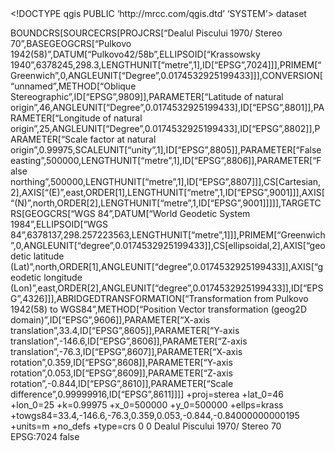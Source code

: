 <!DOCTYPE qgis PUBLIC 'http://mrcc.com/qgis.dtd' 'SYSTEM'>
<qgis version="3.40.6-Bratislava">
  <identifier></identifier>
  <parentidentifier></parentidentifier>
  <language></language>
  <type>dataset</type>
  <title></title>
  <abstract></abstract>
  <links/>
  <dates/>
  <fees></fees>
  <encoding></encoding>
  <crs>
    <spatialrefsys nativeFormat="Wkt">
      <wkt>BOUNDCRS[SOURCECRS[PROJCRS["Dealul Piscului 1970/ Stereo 70",BASEGEOGCRS["Pulkovo 1942(58)",DATUM["Pulkovo42/58b",ELLIPSOID["Krassowsky 1940",6378245,298.3,LENGTHUNIT["metre",1],ID["EPSG",7024]]],PRIMEM["Greenwich",0,ANGLEUNIT["Degree",0.0174532925199433]]],CONVERSION["unnamed",METHOD["Oblique Stereographic",ID["EPSG",9809]],PARAMETER["Latitude of natural origin",46,ANGLEUNIT["Degree",0.0174532925199433],ID["EPSG",8801]],PARAMETER["Longitude of natural origin",25,ANGLEUNIT["Degree",0.0174532925199433],ID["EPSG",8802]],PARAMETER["Scale factor at natural origin",0.99975,SCALEUNIT["unity",1],ID["EPSG",8805]],PARAMETER["False easting",500000,LENGTHUNIT["metre",1],ID["EPSG",8806]],PARAMETER["False northing",500000,LENGTHUNIT["metre",1],ID["EPSG",8807]]],CS[Cartesian,2],AXIS["(E)",east,ORDER[1],LENGTHUNIT["metre",1,ID["EPSG",9001]]],AXIS["(N)",north,ORDER[2],LENGTHUNIT["metre",1,ID["EPSG",9001]]]]],TARGETCRS[GEOGCRS["WGS 84",DATUM["World Geodetic System 1984",ELLIPSOID["WGS 84",6378137,298.257223563,LENGTHUNIT["metre",1]]],PRIMEM["Greenwich",0,ANGLEUNIT["degree",0.0174532925199433]],CS[ellipsoidal,2],AXIS["geodetic latitude (Lat)",north,ORDER[1],ANGLEUNIT["degree",0.0174532925199433]],AXIS["geodetic longitude (Lon)",east,ORDER[2],ANGLEUNIT["degree",0.0174532925199433]],ID["EPSG",4326]]],ABRIDGEDTRANSFORMATION["Transformation from Pulkovo 1942(58) to WGS84",METHOD["Position Vector transformation (geog2D domain)",ID["EPSG",9606]],PARAMETER["X-axis translation",33.4,ID["EPSG",8605]],PARAMETER["Y-axis translation",-146.6,ID["EPSG",8606]],PARAMETER["Z-axis translation",-76.3,ID["EPSG",8607]],PARAMETER["X-axis rotation",0.359,ID["EPSG",8608]],PARAMETER["Y-axis rotation",0.053,ID["EPSG",8609]],PARAMETER["Z-axis rotation",-0.844,ID["EPSG",8610]],PARAMETER["Scale difference",0.99999916,ID["EPSG",8611]]]]</wkt>
      <proj4>+proj=sterea +lat_0=46 +lon_0=25 +k=0.99975 +x_0=500000 +y_0=500000 +ellps=krass +towgs84=33.4,-146.6,-76.3,0.359,0.053,-0.844,-0.84000000000195 +units=m +no_defs +type=crs</proj4>
      <srsid>0</srsid>
      <srid>0</srid>
      <authid></authid>
      <description>Dealul Piscului 1970/ Stereo 70</description>
      <projectionacronym></projectionacronym>
      <ellipsoidacronym>EPSG:7024</ellipsoidacronym>
      <geographicflag>false</geographicflag>
    </spatialrefsys>
  </crs>
  <extent/>
</qgis>
